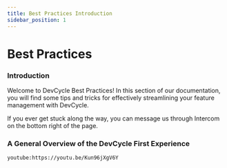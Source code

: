 ```yaml
---
title: Best Practices Introduction
sidebar_position: 1
---
```

# Best Practices
### Introduction
Welcome to DevCycle Best Practices! In this section of our documentation, you will find some tips and tricks for effectively streamlining your feature management with DevCycle. 

If you ever get stuck along the way, you can message us through Intercom on the bottom right of the page.

### A General Overview of the DevCycle First Experience

`youtube:https://youtu.be/Kun96jXgV6Y`